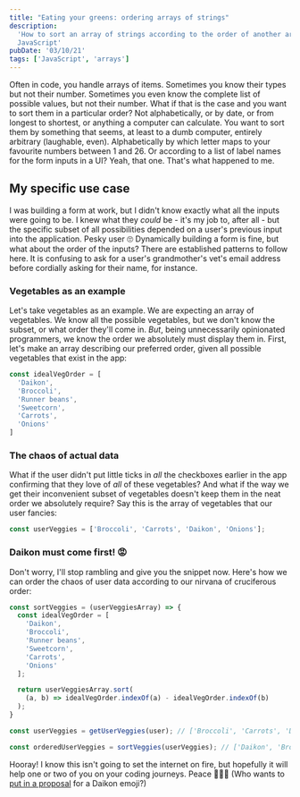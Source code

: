 ```yaml
---
title: "Eating your greens: ordering arrays of strings"
description:
  'How to sort an array of strings according to the order of another array of strings in
  JavaScript'
pubDate: '03/10/21'
tags: ['JavaScript', 'arrays']
---
```


Often in code, you handle arrays of items. Sometimes you know their types
but not their number. Sometimes you even know the complete list of possible values, but not
their number. What if that is the case and you want to sort them in a particular order? Not
alphabetically, or by date, or from longest to shortest, or anything a computer can calculate.
You want to sort them by something that seems, at least to a dumb computer, entirely arbitrary
(laughable, even). Alphabetically by which letter maps to your favourite numbers between 1
and 26. Or according to a list of label names for the form inputs in a UI? Yeah, that one.
That's what happened to me.

## My specific use case

I was building a form at work, but I didn't know exactly what all the inputs were going to
be. I knew what they _could_ be - it's my job to, after all - but the specific subset of
all possibilities depended on a user's previous input into the application. Pesky user 🙄
Dynamically building a form is fine, but what about the order of the inputs? There are
established patterns to follow here. It is confusing to ask for a user's grandmother's
vet's email address before cordially asking for their name, for instance.

### Vegetables as an example

Let's take vegetables as an example. We are expecting an array of vegetables. We know all
the possible vegetables, but we don't know the subset, or what order they'll come in.
_But_, being unnecessarily opinionated programmers, we know the order we absolutely must
display them in. First, let's make an array describing our preferred order, given all
possible vegetables that exist in the app:

```js
const idealVegOrder = [
  'Daikon',
  'Broccoli',
  'Runner beans',
  'Sweetcorn',
  'Carrots',
  'Onions'
]
```

### The chaos of actual data

What if the user didn't put little ticks in _all_ the checkboxes earlier in the app
confirming that they love of _all_ of these vegetables? And what if the way we get their
inconvenient subset of vegetables doesn't keep them in the neat order we absolutely
require? Say this is the array of vegetables that our user fancies:

```js
const userVeggies = ['Broccoli', 'Carrots', 'Daikon', 'Onions'];
```

### Daikon must come first! 😡

Don't worry, I'll stop rambling and give you the snippet now. Here's how we can order the
chaos of user data according to our nirvana of cruciferous order:

```js
const sortVeggies = (userVeggiesArray) => {
  const idealVegOrder = [
    'Daikon',
    'Broccoli',
    'Runner beans',
    'Sweetcorn',
    'Carrots',
    'Onions'
  ];

  return userVeggiesArray.sort(
    (a, b) => idealVegOrder.indexOf(a) - idealVegOrder.indexOf(b)
  );
}

const userVeggies = getUserVeggies(user); // ['Broccoli', 'Carrots', 'Daikon', 'Onions']

const orderedUserVeggies = sortVeggies(userVeggies); // ['Daikon', 'Broccoli', 'Carrots', 'Onions']
```

Hooray! I know this isn't going to set the internet on fire, but hopefully it will help
one or two of you on your coding journeys. Peace 🌽🥦🥕 (Who wants to
[put in a proposal](https://unicode.org/emoji/proposals.html) for a Daikon emoji?)
